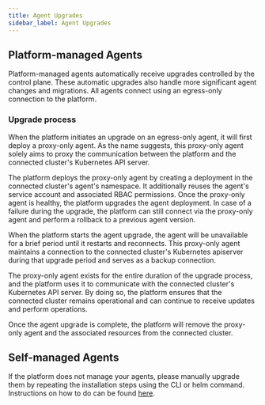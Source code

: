 ```yaml
---
title: Agent Upgrades
sidebar_label: Agent Upgrades
---
```






## Platform-managed Agents

Platform-managed agents automatically receive upgrades controlled by the control plane.
These automatic upgrades also handle more significant agent changes and migrations.
All agents connect using an egress-only connection to the platform.

<BeforeSvg width="100%"/>

### Upgrade process

When the platform initiates an upgrade on an egress-only agent, it will first deploy a proxy-only agent.
As the name suggests, this proxy-only agent solely aims to proxy the communication between the platform and the connected cluster's Kubernetes API server.

The platform deploys the proxy-only agent by creating a deployment in the connected cluster's agent's namespace. It additionally reuses the agent's service account and associated RBAC permissions.
Once the proxy-only agent is healthy, the platform upgrades the agent deployment.
In case of a failure during the upgrade, the platform can still connect via the proxy-only agent and perform a rollback to a previous agent version.

<DuringSvg1 width="100%" />

When the platform starts the agent upgrade, the agent will be unavailable for a brief period until it restarts and reconnects. This proxy-only agent maintains a connection to the connected cluster's Kubernetes apiserver during that upgrade period and serves as a backup connection.

<DuringSvg2 width="100%" />

The proxy-only agent exists for the entire duration of the upgrade process, and the platform uses it to communicate with the connected cluster's Kubernetes API server.
By doing so, the platform ensures that the connected cluster remains operational and can continue to receive updates and perform operations.

<DuringSvg3 width="100%" />

Once the agent upgrade is complete, the platform will remove the proxy-only agent and the associated resources from the connected cluster.

<AfterSvg width="100%" />

## Self-managed Agents

If the platform does not manage your agents, please manually upgrade them by repeating the installation steps using the CLI or helm command.
Instructions on how to do can be found [here](../connect-cluster.mdx).

